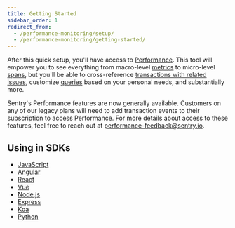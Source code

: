 ```yaml
---
title: Getting Started
sidebar_order: 1
redirect_from:
  - /performance-monitoring/setup/
  - /performance-monitoring/getting-started/
---
```


After this quick setup, you'll have access to [Performance](/product/performance/). This tool will empower you to see everything from macro-level [metrics](/product/performance/metrics/) to micro-level [spans](/product/performance/event-detail/), but you'll be able to cross-reference [transactions with related issues](/performance-monitoring/performance/transaction-summary/), customize [queries](/product/discover-queries/query-builder/) based on your personal needs, and substantially more.

<Alert>
<markdown>

Sentry's Performance features are now generally available. Customers on any of our legacy plans will need to add transaction events to their subscription to access Performance. For more details about access to these features, feel free to reach out at [performance-feedback@sentry.io](mailto:performance-feedback@sentry.io).

</markdown>
</Alert>

## Using in SDKs

- [JavaScript](/platforms/javascript/#monitor-performance)
- [Angular](/platforms/javascript/guides/angular/#monitor-performance)
- [React](/platforms/javascript/guides/react/#monitor-performance)
- [Vue](/platforms/javascript/guides/vue/#monitor-performance)
- [Node.js](/platforms/node/#monitor-performance)
- [Express](/platforms/node/guides/express/#monitor-performance)
- [Koa](/platforms/node/guides/koa/#monitor-performance)
- [Python](/platforms/python/#monitor-performance)
